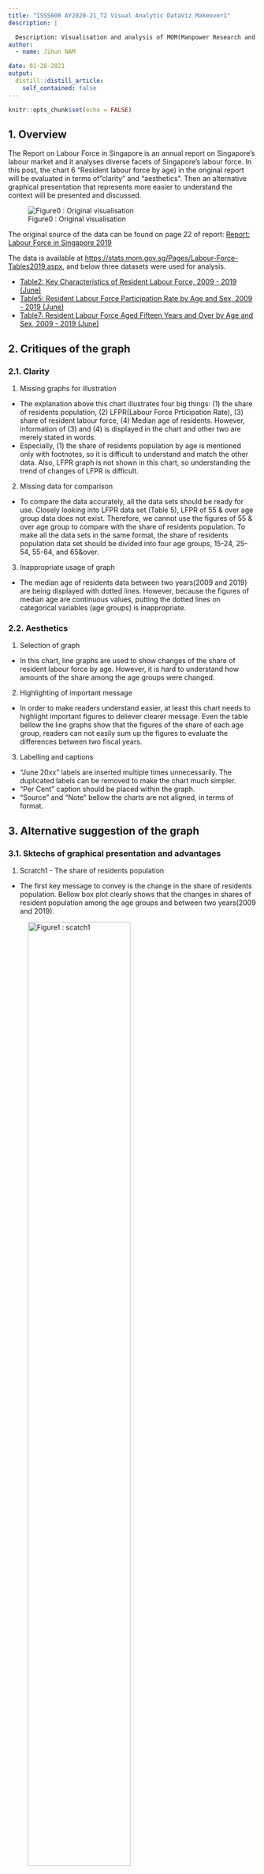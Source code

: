 ```yaml
---
title: "ISSS608 AY2020-21_T2 Visual Analytic DataViz Makeover1"
description: |

  Description: Visualisation and analysis of MOM(Manpower Research and Statistics Department) Report on Labour Force in Singapore 2019
author:
  - name: Jihun NAM

date: 01-28-2021
output:
  distill::distill_article:
    self_contained: false
---
```



```r
knitr::opts_chunk$set(echo = FALSE)
```

## 1. Overview

The Report on Labour Force in Singapore is an annual report on Singapore’s labour market and it analyses diverse facets of Singapore's labour force. In this post, the chart 6 "Resident labour force by age) in the original report will be evaluated in terms of "clarity" and "aesthetics". Then an alternative graphical presentation that represents more easier to understand the context will be presented and discussed. 

![Figure0 : Original visualisation](/Users/1109103/Google Drive/SMU_2021_1st/Visual/blog/_posts/2021-01-20-Assignment1/chapter6.png)

The original source of the data can be found on page 22 of report: [Report: Labour Force in Singapore 2019](https://stats.mom.gov.sg/Pages/Labour-Force-In-Singapore-2019.aspx)

The data is available at <https://stats.mom.gov.sg/Pages/Labour-Force-Tables2019.aspx>, and below three datasets were used for analysis.

- [Table2: Key Characteristics of Resident Labour Force, 2009 - 2019 (June)](https://stats.mom.gov.sg/iMAS_Tables1/LabourForce/LabourForce_2019/mrsd_2019LabourForce_T2.xlsx)
- [Table5: Resident Labour Force Participation Rate by Age and Sex, 2009 - 2019 (June)](https://stats.mom.gov.sg/iMAS_Tables1/LabourForce/LabourForce_2019/mrsd_2019LabourForce_T5.xlsx)
- [Table7: Resident Labour Force Aged Fifteen Years and Over by Age and Sex, 2009 - 2019 (June)](https://stats.mom.gov.sg/iMAS_Tables1/LabourForce/LabourForce_2019/mrsd_2019LabourForce_T7.xlsx)


## 2. Critiques of the graph

### 2.1. Clarity

1. Missing graphs for illustration
 - The explanation above this chart illustrates four big things: (1) the share of residents population, (2) LFPR(Labour Force Prticipation Rate), (3) share of resident labour force, (4) Median age of residents. However, information of (3) and (4) is displayed in the chart and other two are merely stated in words. 
 - Especially, (1) the share of residents population by age is mentioned only with footnotes, so it is difficult to understand and match the other data. Also, LFPR graph is not shown in this chart, so understanding the trend of changes of LFPR is difficult.

2. Missing data for comparison
 - To compare the data accurately, all the data sets should be ready for use. Closely looking into LFPR data set (Table 5), LFPR of 55 & over age group data does not exist. Therefore, we cannot use the figures of 55 & over age group to compare with the share of residents population. To make all the data sets in the same format, the share of residents population data set should be divided into four age groups, 15-24, 25-54, 55-64, and 65&over. 
 
3. Inappropriate usage of graph
 - The median age of residents data between two years(2009 and 2019) are being displayed with dotted lines. However, because the figures of median age are continuous values, putting the dotted lines on categorical variables (age groups) is inappropriate.

### 2.2. Aesthetics

1. Selection of graph 
 - In this chart, line graphs are used to show changes of the share of resident labour force by age. However, it is hard to understand how amounts of the share among the age groups were changed. 


2. Highlighting of important message
 - In order to make readers understand easier, at least this chart needs to highlight important figures to deliever clearer message. Even the table bellow the line graphs show that the figures of the share of each age group, readers can not easily sum up the figures to evaluate the differences between two fiscal years.

3. Labelling and captions
 - "June 20xx" labels are inserted multiple times unnecessarily. The duplicated labels can be removed to make the chart much simpler.
 - "Per Cent" caption should be placed within the graph.
 - "Source" and "Note" bellow the charts are not aligned, in terms of format.


## 3. Alternative suggestion of the graph

### 3.1. Sktechs of graphical presentation and advantages

1. Scratch1 - The share of residents population
- The first key message to convey is the change in the share of residents population. Bellow box plot clearly shows that the changes in shares of resident population among the age groups and between two years(2009 and 2019).

![Figure1 : scatch1](/Users/1109103/Google Drive/SMU_2021_1st/Visual/blog/_posts/2021-01-20-Assignment1/Figure1.png){width=70%}

2. Scratch2 - LFPR by age
- In addition, the second key message to deliver is the change in LFPR (Labour Force Participation Rate). Bellow box plot also clearly displays the changes in LFPR among the age groups and between two years.

![Figure2 : scatch1](/Users/1109103/Google Drive/SMU_2021_1st/Visual/blog/_posts/2021-01-20-Assignment1/Figure2.png){width=70%}

3. Scratch3 - The share of resident labour force
 - The chart bellow Figure3 represents the portion of changes of the share of resident labour force between 2009 and 2019. 
 
![Figure3 : scatch3](/Users/1109103/Google Drive/SMU_2021_1st/Visual/blog/_posts/2021-01-20-Assignment1/Figure3.png){width=70%}

4. Scratch4 - Median age of residents
 - The change of median age of residents in the labour force between 2009 and 2019 can be shown clearer with line graph. 
 
![Figure4 : scatch4](/Users/1109103/Google Drive/SMU_2021_1st/Visual/blog/_posts/2021-01-20-Assignment1/Figure4.png){width=70%}

### 3.2. Final dashboard of visualisation using Tableau.


![Figure5 : Final Dashboard](/Users/1109103/Google Drive/SMU_2021_1st/Visual/blog/_posts/2021-01-20-Assignment1/Figure5_final_dashboard2.png)

### 3.3. Step-by-step preparation of visualization 

1. Preparation of data sets

#### 1) Resident labour force participation rate by age
  - The data can be used in Table5 (Resident Labour Force Participation Rate by Age and Sex, 2009 - 2019 (June))


#### 2) The share of resident labor force
  - The data can be extracted in Table7 (Resident Labour Force Aged Fifteen Years and Over by Age and Sex, 2009 - 2019 (June)) 


#### 3) The share of residents population by age
  - In order to get the figures of the share of residents population, Table7 and Table5 are used for counter-calculation.
  - The population figures are calculated by dividing "Resident labour force(Table7)" by "Resident labour force participation rate(Table5)"

#### 4) The Median age of labour force
  - The data is available in Table2 (Key Characteristics of Resident Labour Force, 2009 - 2019)

2. Upload integrated data set in Tableau

![Figure6 : integrated dataset](/Users/1109103/Google Drive/SMU_2021_1st/Visual/blog/_posts/2021-01-20-Assignment1/Figure6_integrateddata.png){width=70%}

3. 

## 5. Major observations
